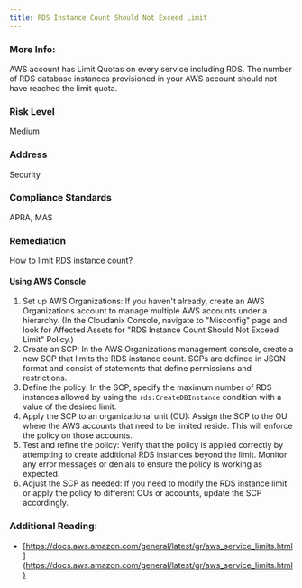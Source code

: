 ```yaml
---
title: RDS Instance Count Should Not Exceed Limit
---
```


### More Info:

AWS account has Limit Quotas on every service including RDS. The number of RDS database instances provisioned in your AWS account should not have reached the limit quota.

### Risk Level

Medium

### Address

Security

### Compliance Standards

APRA, MAS

### Remediation

How to limit RDS instance count?

#### Using AWS Console

1. Set up AWS Organizations: If you haven't already, create an AWS Organizations account to manage multiple AWS accounts under a hierarchy.
    (In the Cloudanix Console, navigate to "Misconfig" page and look for Affected Assets for "RDS Instance Count Should Not Exceed Limit" Policy.)
2. Create an SCP: In the AWS Organizations management console, create a new SCP that limits the RDS instance count. SCPs are defined in JSON format and consist of statements that define permissions and restrictions.
3. Define the policy: In the SCP, specify the maximum number of RDS instances allowed by using the `rds:CreateDBInstance` condition with a value of the desired limit.
4. Apply the SCP to an organizational unit (OU): Assign the SCP to the OU where the AWS accounts that need to be limited reside. This will enforce the policy on those accounts.
5. Test and refine the policy: Verify that the policy is applied correctly by attempting to create additional RDS instances beyond the limit. Monitor any error messages or denials to ensure the policy is working as expected.
6. Adjust the SCP as needed: If you need to modify the RDS instance limit or apply the policy to different OUs or accounts, update the SCP accordingly.

### Additional Reading:

- [https://docs.aws.amazon.com/general/latest/gr/aws_service_limits.html](https://docs.aws.amazon.com/general/latest/gr/aws_service_limits.html)
